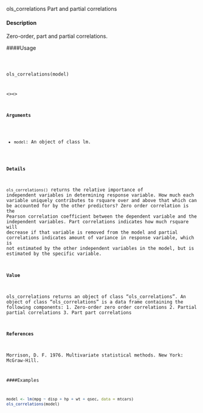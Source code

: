 ols_correlations Part and partial correlations

#### Description 

Zero-order, part and partial correlations.

####Usage 
<pre><code>
  
  ols_correlations(model)

<\code><\pre>

#### Arguments 
  
* ``model``: An object of class lm.

#### Details 

``ols_correlations()`` returns the relative importance of independent variables in determining response
variable. How much each variable uniquely contributes to rsquare over and above that which can be accounted for by the other predictors? Zero order correlation is the Pearson correlation coefficient between the dependent variable and the independent variables. Part correlations indicates how much rsquare will decrease if that variable is removed from the model and partial correlations indicates amount of variance in response variable, which is not estimated by the other independent
variables in the model, but is estimated by the specific variable.

#### Value
ols_correlations returns an object of class "ols_correlations". 
An object of class "ols_correlations" is a data frame containing the following components:
1. Zero-order zero order correlations
2. Partial partial correlations
3. Part part correlations

#### References
Morrison, D. F. 1976. Multivariate statistical methods. New York: McGraw-Hill.

####Examples 
```r

model <- lm(mpg ~ disp + hp + wt + qsec, data = mtcars)
ols_correlations(model)
```
